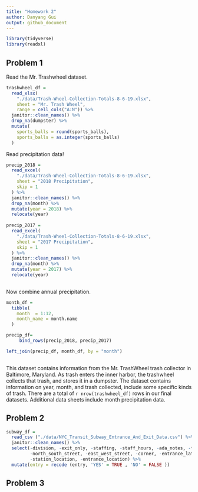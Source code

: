 ```yaml
---
title: "Homework 2"
author: Danyang Gui
output: github_document
---
```


```r
library(tidyverse)
library(readxl)
```


## Problem 1

Read the Mr. Trashwheel dataset.

```r
trashwheel_df = 
  read_xlsx(
    "./data/Trash-Wheel-Collection-Totals-8-6-19.xlsx",
    sheet = "Mr. Trash Wheel",
    range = cell_cols("A:N")) %>%
  janitor::clean_names() %>%
  drop_na(dumpster) %>%
  mutate(
    sports_balls = round(sports_balls),
    sports_balls = as.integer(sports_balls)
  )

```


Read precipitation data!

```r
precip_2018 = 
  read_excel(
    "./data/Trash-Wheel-Collection-Totals-8-6-19.xlsx",
    sheet = "2018 Precipitation",
    skip = 1
  ) %>%
  janitor::clean_names() %>%
  drop_na(month) %>%
  mutate(year = 2018) %>%
  relocate(year)
  
precip_2017 = 
  read_excel(
    "./data/Trash-Wheel-Collection-Totals-8-6-19.xlsx",
    sheet = "2017 Precipitation",
    skip = 1
  ) %>%
  janitor::clean_names() %>%
  drop_na(month) %>%
  mutate(year = 2017) %>%
  relocate(year)
   
```

Now combine annual precipitation.

```r
month_df =
  tibble(
    month  = 1:12,
    month_name = month.name
  )

precip_df= 
     bind_rows(precip_2018, precip_2017)

left_join(precip_df, month_df, by = "month")
     
```



This dataset contains information from the Mr. TrashWheel trash collector in Baltimore, Maryland. As trash enters the inner harbor, the trashwheel collects that trash, and stores it in a dumpster. The dataset contains information on year, month, and trash collected, include some specific kinds of trash. There are a total of `r nrow(trashwheel_df)` rows in our final datasets. Additional data sheets include month precipitation data. 




## Problem 2



```r
subway_df = 
  read_csv ("./data/NYC_Transit_Subway_Entrance_And_Exit_Data.csv") %>%
  janitor::clean_names() %>%
  select(-division, -exit_only, -staffing, -staff_hours, -ada_notes, -free_crossover, 
         -north_south_street, -east_west_street, -corner, -entrance_latitude, -entrance_longitude,
         -station_location, -entrance_location) %>%
  mutate(entry = recode (entry, 'YES' = TRUE , 'NO' = FALSE ))
```





## Problem 3